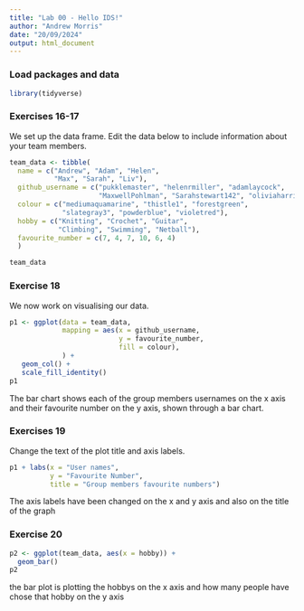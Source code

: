 ```yaml
---
title: "Lab 00 - Hello IDS!"
author: "Andrew Morris"
date: "20/09/2024"
output: html_document
---
```


### Load packages and data

```r
library(tidyverse) 
```

### Exercises 16-17

We set up the data frame. Edit the data below to include information about your team members.

```r
team_data <- tibble(
  name = c("Andrew", "Adam", "Helen", 
           "Max", "Sarah", "Liv"),
  github_username = c("pukklemaster", "helenrmiller", "adamlaycock", 
                      "MaxwellPohlman", "Sarahstewart142", "oliviaharris1"), 
  colour = c("mediumaquamarine", "thistle1", "forestgreen", 
             "slategray3", "powderblue", "violetred"),
  hobby = c("Knitting", "Crochet", "Guitar", 
            "Climbing", "Swimming", "Netball"),
  favourite_number = c(7, 4, 7, 10, 6, 4)
  )

team_data
```

### Exercise 18

We now work on visualising our data. 

```r
p1 <- ggplot(data = team_data, 
             mapping = aes(x = github_username, 
                           y = favourite_number,
                           fill = colour), 
             ) +
   geom_col() +
   scale_fill_identity()
p1
```


The bar chart shows each of the group members usernames on the x axis and their favourite number on the y axis, shown through a bar chart.

### Exercises 19

Change the text of the plot title and axis labels.

```r
p1 + labs(x = "User names", 
          y = "Favourite Number",
          title = "Group members favourite numbers")
```

The axis labels have been changed on the x and y axis and also on the title of the graph

### Exercise 20

```r
p2 <- ggplot(team_data, aes(x = hobby)) +
  geom_bar()
p2
```

the bar plot is plotting the hobbys on the x axis and how many people have chose that hobby on the y axis

